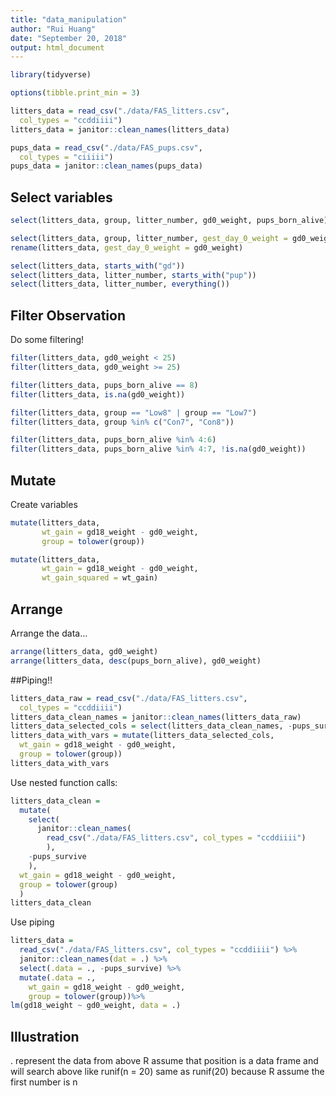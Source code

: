```yaml
---
title: "data_manipulation"
author: "Rui Huang"
date: "September 20, 2018"
output: html_document
---
```


```r
library(tidyverse)
```
```r
options(tibble.print_min = 3)

litters_data = read_csv("./data/FAS_litters.csv",
  col_types = "ccddiiii")
litters_data = janitor::clean_names(litters_data)

pups_data = read_csv("./data/FAS_pups.csv",
  col_types = "ciiiii")
pups_data = janitor::clean_names(pups_data)
```

## Select variables

```r
select(litters_data, group, litter_number, gd0_weight, pups_born_alive)
```

```r
select(litters_data, group, litter_number, gest_day_0_weight = gd0_weight)
rename(litters_data, gest_day_0_weight = gd0_weight)
```
```r
select(litters_data, starts_with("gd"))
select(litters_data, litter_number, starts_with("pup"))
select(litters_data, litter_number, everything())
```

## Filter Observation

Do some filtering!

```r
filter(litters_data, gd0_weight < 25)
filter(litters_data, gd0_weight >= 25)

filter(litters_data, pups_born_alive == 8)
filter(litters_data, is.na(gd0_weight))

filter(litters_data, group == "Low8" | group == "Low7")
filter(litters_data, group %in% c("Con7", "Con8"))

filter(litters_data, pups_born_alive %in% 4:6)
filter(litters_data, pups_born_alive %in% 4:7, !is.na(gd0_weight))
```

## Mutate

Create variables

```r
mutate(litters_data,
       wt_gain = gd18_weight - gd0_weight,
       group = tolower(group))
```

```r
mutate(litters_data,
       wt_gain = gd18_weight - gd0_weight,
       wt_gain_squared = wt_gain)
```


## Arrange

Arrange the data...

```r
arrange(litters_data, gd0_weight)
arrange(litters_data, desc(pups_born_alive), gd0_weight)
```

##Piping!!


```r
litters_data_raw = read_csv("./data/FAS_litters.csv",
  col_types = "ccddiiii")
litters_data_clean_names = janitor::clean_names(litters_data_raw)
litters_data_selected_cols = select(litters_data_clean_names, -pups_survive)
litters_data_with_vars = mutate(litters_data_selected_cols, 
  wt_gain = gd18_weight - gd0_weight,
  group = tolower(group))
litters_data_with_vars
```

Use nested function calls:

```r
litters_data_clean = 
  mutate(
    select(
      janitor::clean_names(
        read_csv("./data/FAS_litters.csv", col_types = "ccddiiii")
        ), 
    -pups_survive
    ),
  wt_gain = gd18_weight - gd0_weight,
  group = tolower(group)
  )
litters_data_clean
```

Use piping

```r
litters_data = 
  read_csv("./data/FAS_litters.csv", col_types = "ccddiiii") %>%
  janitor::clean_names(dat = .) %>%
  select(.data = ., -pups_survive) %>%
  mutate(.data = .,
    wt_gain = gd18_weight - gd0_weight,
    group = tolower(group))%>%
lm(gd18_weight ~ gd0_weight, data = .)
```



## Illustration
. represent the data from above
R assume that position is a data frame and will search above
like
runif(n = 20) same as runif(20)  because R assume the first number is n











